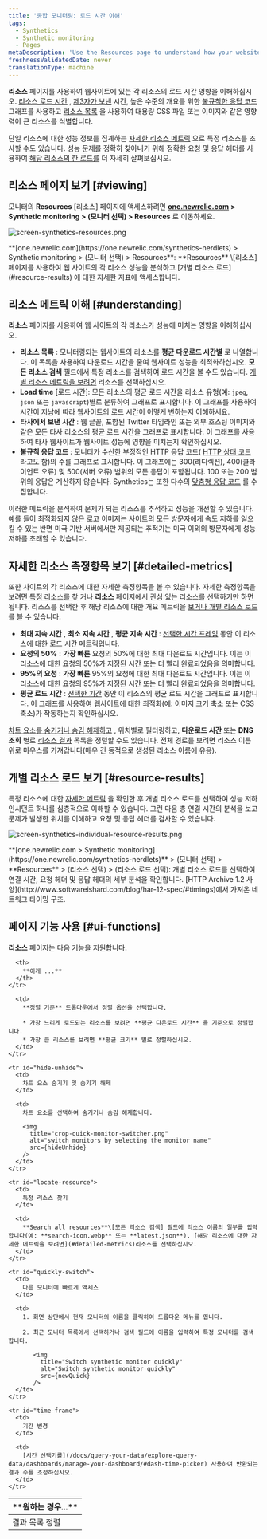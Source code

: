 ```yaml
---
title: '종합 모니터링: 로드 시간 이해'
tags:
  - Synthetics
  - Synthetic monitoring
  - Pages
metaDescription: 'Use the Resources page to understand how your website''s resources perform. Compare usage across resources, or view individual resource loads.'
freshnessValidatedDate: never
translationType: machine
---
```






**리소스** 페이지를 사용하여 웹사이트에 있는 각 리소스의 로드 시간 영향을 이해하십시오. [리소스 로드 시간](#resources-load-time) , [제3자가 보낸](#third-parties) 시간, 높은 수준의 개요를 위한 [불규칙한 응답 코드](#response-codes) 그래프를 사용하고 [리소스 목록](#resources-list) 을 사용하여 대용량 CSS 파일 또는 이미지와 같은 영향력이 큰 리소스를 식별합니다.

단일 리소스에 대한 성능 정보를 집계하는 [자세한 리소스 메트릭](#detailed-metrics) 으로 특정 리소스를 조사할 수도 있습니다. 성능 문제를 정확히 찾아내기 위해 정확한 요청 및 응답 헤더를 사용하여 [해당 리소스의 한 로드를](#resource-results) 더 자세히 살펴보십시오.

## 리소스 페이지 보기 [#viewing]

모니터의 **Resources** \[리소스] 페이지에 액세스하려면 **[one.newrelic.com](https://one.newrelic.com/synthetics-nerdlets) > Synthetic monitoring > (모니터 선택) > Resources** 로 이동하세요.

<img
  title="screen-synthetics-resources.png"
  alt="screen-synthetics-resources.png"
  src={syntheticResourcesPage}
/>

<figcaption>
  **[one.newrelic.com](https://one.newrelic.com/synthetics-nerdlets) > Synthetic monitoring > (모니터 선택) > Resources**: **Resources** \[리소스] 페이지를 사용하여 웹 사이트의 각 리소스 성능을 분석하고 [개별 리소스 로드](#resource-results) 에 대한 자세한 지표에 액세스합니다.
</figcaption>

## 리소스 메트릭 이해 [#understanding]

**리소스** 페이지를 사용하여 웹 사이트의 각 리소스가 성능에 미치는 영향을 이해하십시오.

* **리소스 목록** : 모니터링되는 웹사이트의 리소스를 **평균 다운로드 시간별** 로 나열합니다. 이 목록을 사용하여 다운로드 시간을 줄여 웹사이트 성능을 최적화하십시오. **모든 리소스 검색** 필드에서 특정 리소스를 검색하여 로드 시간을 볼 수도 있습니다. [개별 리소스 메트릭을 보려면](#individual) 리소스를 선택하십시오.
* **Load time** \[로드 시간]: 모든 리소스의 평균 로드 시간을 리소스 유형(예: `jpeg`, `json` 또는 `javascript`)별로 분류하여 그래프로 표시합니다. 이 그래프를 사용하여 시간이 지남에 따라 웹사이트의 로드 시간이 어떻게 변하는지 이해하세요.
* **타사에서 보낸 시간** : 웹 글꼴, 포함된 Twitter 타임라인 또는 외부 호스팅 이미지와 같은 모든 타사 리소스의 평균 로드 시간을 그래프로 표시합니다. 이 그래프를 사용하여 타사 웹사이트가 웹사이트 성능에 영향을 미치는지 확인하십시오.
* **불규칙 응답 코드** : 모니터가 수신한 부정적인 HTTP 응답 코드( [HTTP 상태 코드](http://en.wikipedia.org/wiki/List_of_HTTP_status_codes) 라고도 함)의 수를 그래프로 표시합니다. 이 그래프에는 300(리디렉션), 400(클라이언트 오류) 및 500(서버 오류) 범위의 모든 응답이 포함됩니다. 100 또는 200 범위의 응답은 계산하지 않습니다. Synthetics는 또한 다수의 [맞춤형 응답 코드](/docs/synthetics/new-relic-synthetics/using-monitors/synthetics-response-codes) 를 수집합니다.

이러한 메트릭을 분석하여 문제가 되는 리소스를 추적하고 성능을 개선할 수 있습니다. 예를 들어 최적화되지 않은 로고 이미지는 사이트의 모든 방문자에게 속도 저하를 일으킬 수 있는 반면 미국 기반 서버에서만 제공되는 추적기는 미국 이외의 방문자에게 성능 저하를 초래할 수 있습니다.

## 자세한 리소스 측정항목 보기 [#detailed-metrics]

또한 사이트의 각 리소스에 대한 자세한 측정항목을 볼 수 있습니다. 자세한 측정항목을 보려면 [특정 리소스를 찾](#locate-resource) 거나 **리소스** 페이지에서 관심 있는 리소스를 선택하기만 하면 됩니다. 리소스를 선택한 후 해당 리소스에 대한 개요 메트릭을 [보거나 개별 리소스 로드](#resource-results) 를 볼 수 있습니다.

* **최대 지속 시간** , **최소 지속 시간** , **평균 지속 시간** : [선택한 시간 프레임](#time-frame) 동안 이 리소스에 대한 로드 시간 메트릭입니다.
* **요청의 50%** : **가장 빠른** 요청의 50%에 대한 최대 다운로드 시간입니다. 이는 이 리소스에 대한 요청의 50%가 지정된 시간 또는 더 빨리 완료되었음을 의미합니다.
* **95%의 요청** : **가장 빠른** 95%의 요청에 대한 최대 다운로드 시간입니다. 이는 이 리소스에 대한 요청의 95%가 지정된 시간 또는 더 빨리 완료되었음을 의미합니다.
* **평균 로드 시간** : [선택한 기간](#time-frame) 동안 이 리소스의 평균 로드 시간을 그래프로 표시합니다. 이 그래프를 사용하여 웹사이트에 대한 최적화(예: 이미지 크기 축소 또는 CSS 축소)가 작동하는지 확인하십시오.

[차트 요소를 숨기거나 숨김 해제하고](#hide-unhide) , 위치별로 필터링하고, **다운로드 시간** 또는 **DNS 조회** 별로 [리소스 결과](#resource-results) 목록을 정렬할 수도 있습니다. 전체 경로를 보려면 리소스 이름 위로 마우스를 가져갑니다(매우 긴 동적으로 생성된 리소스 이름에 유용).

## 개별 리소스 로드 보기 [#resource-results]

특정 리소스에 대한 [자세한 메트릭](#detailed-metrics) 을 확인한 후 개별 리소스 로드를 선택하여 성능 저하 인시던트 하나를 심층적으로 이해할 수 있습니다. 그런 다음 총 연결 시간의 분석을 보고 문제가 발생한 위치를 이해하고 요청 및 응답 헤더를 검사할 수 있습니다.

<img
  title="screen-synthetics-individual-resource-results.png"
  alt="screen-synthetics-individual-resource-results.png"
  src={syntheticFindResourceLoadDetails}
/>

<figcaption>
  **[one.newrelic.com > Synthetic monitoring](https://one.newrelic.com/synthetics-nerdlets)** > (모니터 선택) > **Resources** > (리소스 선택) > (리소스 로드 선택): 개별 리소스 로드를 선택하여 연결 시간, 요청 헤더 및 응답 헤더의 세부 분석을 확인합니다. [HTTP Archive 1.2 사양](http://www.softwareishard.com/blog/har-12-spec/#timings)에서 가져온 네트워크 타이밍 구조.
</figcaption>

## 페이지 기능 사용 [#ui-functions]

**리소스** 페이지는 다음 기능을 지원합니다.

<table>
  <thead>
    <tr>
      <th width={200}>
        **원하는 경우...**
      </th>

      <th>
        **이게 ...**
      </th>
    </tr>
  </thead>

  <tbody>
    <tr id="sort-results">
      <td>
        결과 목록 정렬
      </td>

      <td>
        **정렬 기준** 드롭다운에서 정렬 옵션을 선택합니다.

        * 가장 느리게 로드되는 리소스를 보려면 **평균 다운로드 시간** 을 기준으로 정렬합니다.
        * 가장 큰 리소스를 보려면 **평균 크기** 별로 정렬하십시오.
      </td>
    </tr>

    <tr id="hide-unhide">
      <td>
        차트 요소 숨기기 및 숨기기 해제
      </td>

      <td>
        차트 요소를 선택하여 숨기거나 숨김 해제합니다.

        <img
          title="crop-quick-monitor-switcher.png"
          alt="switch monitors by selecting the monitor name"
          src={hideUnhide}
        />
      </td>
    </tr>

    <tr id="locate-resource">
      <td>
        특정 리소스 찾기
      </td>

      <td>
        **Search all resources**\[모든 리소스 검색] 필드에 리소스 이름의 일부를 입력합니다(예: **search-icon.webp** 또는 **latest.json**). [해당 리소스에 대한 자세한 메트릭을 보려면](#detailed-metrics)리소스를 선택하십시오.
      </td>
    </tr>

    <tr id="quickly-switch">
      <td>
        다른 모니터에 빠르게 액세스
      </td>

      <td>
        1. 화면 상단에서 현재 모니터의 이름을 클릭하여 드롭다운 메뉴를 엽니다.

        2. 최근 모니터 목록에서 선택하거나 검색 필드에 이름을 입력하여 특정 모니터를 검색합니다.

           <img
             title="Switch synthetic monitor quickly"
             alt="Switch synthetic monitor quickly"
             src={newQuick}
           />
      </td>
    </tr>

    <tr id="time-frame">
      <td>
        기간 변경
      </td>

      <td>
        [시간 선택기를](/docs/query-your-data/explore-query-data/dashboards/manage-your-dashboard/#dash-time-picker) 사용하여 반환되는 결과 수를 조정하십시오.
      </td>
    </tr>
  </tbody>
</table>